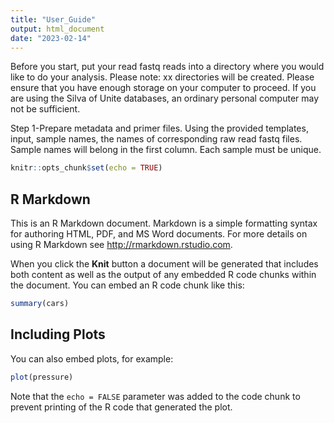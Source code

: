 ```yaml
---
title: "User_Guide"
output: html_document
date: "2023-02-14"
---
```


Before you start, put your read fastq reads into a directory where you would like to do your analysis.
Please note: xx directories will be created. Please ensure that you have enough storage on your computer to proceed. 
If you are using the Silva of Unite databases, an ordinary personal computer may not be sufficient.

Step 1-Prepare metadata and primer files. Using the provided templates, input, sample names, the names of corresponding raw read fastq files.
Sample names will belong in the first column. Each sample must be unique. 
```r
knitr::opts_chunk$set(echo = TRUE)
```

## R Markdown

This is an R Markdown document. Markdown is a simple formatting syntax for authoring HTML, PDF, and MS Word documents. For more details on using R Markdown see <http://rmarkdown.rstudio.com>.

When you click the **Knit** button a document will be generated that includes both content as well as the output of any embedded R code chunks within the document. You can embed an R code chunk like this:

```r
summary(cars)
```

## Including Plots

You can also embed plots, for example:

```r
plot(pressure)
```

Note that the `echo = FALSE` parameter was added to the code chunk to prevent printing of the R code that generated the plot.
